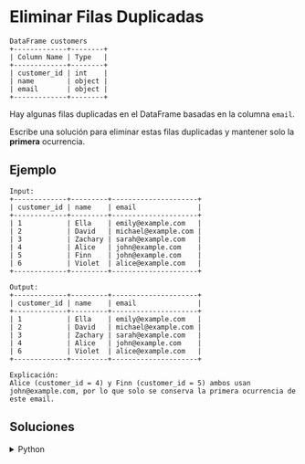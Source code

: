 # Eliminar Filas Duplicadas

```text
DataFrame customers
+-------------+--------+
| Column Name | Type   |
+-------------+--------+
| customer_id | int    |
| name        | object |
| email       | object |
+-------------+--------+
```

Hay algunas filas duplicadas en el DataFrame basadas en la columna `email`.

Escribe una solución para eliminar estas filas duplicadas y mantener solo la **primera** ocurrencia.

## Ejemplo

```text
Input:
+-------------+---------+---------------------+
| customer_id | name    | email               |
+-------------+---------+---------------------+
| 1           | Ella    | emily@example.com   |
| 2           | David   | michael@example.com |
| 3           | Zachary | sarah@example.com   |
| 4           | Alice   | john@example.com    |
| 5           | Finn    | john@example.com    |
| 6           | Violet  | alice@example.com   |
+-------------+---------+---------------------+

Output:  
+-------------+---------+---------------------+
| customer_id | name    | email               |
+-------------+---------+---------------------+
| 1           | Ella    | emily@example.com   |
| 2           | David   | michael@example.com |
| 3           | Zachary | sarah@example.com   |
| 4           | Alice   | john@example.com    |
| 6           | Violet  | alice@example.com   |
+-------------+---------+---------------------+

Explicación:
Alice (customer_id = 4) y Finn (customer_id = 5) ambos usan john@example.com, por lo que solo se conserva la primera ocurrencia de este email.
```

## Soluciones

<details>
    <summary>Python</summary>
```python
import pandas as pd

def dropDuplicateEmails(customers: pd.DataFrame) -> pd.DataFrame:
    return customers.drop_duplicates(subset=['email'], keep='first')
```
</details>